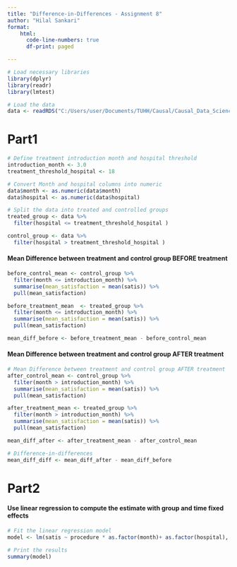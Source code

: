 ```yaml
---
title: "Difference-in-Differences - Assignment 8"
author: "Hilal Sankari"
format: 
    html:
      code-line-numbers: true
      df-print: paged

---
```

```r
# Load necessary libraries
library(dplyr)
library(readr)
library(lmtest)
```
```r
# Load the data
data <- readRDS("C:/Users/user/Documents/TUHH/Causal/Causal_Data_Science_Data/hospdd.rds")
```
# **Part1**
```r
# Define treatment introduction month and hospital threshold
introduction_month <- 3.0
treatment_threshold_hospital <- 18

# Convert Month and hospital columns into numeric
data$month <- as.numeric(data$month)
data$hospital <- as.numeric(data$hospital)

# Split the data into treated and controlled groups
treated_group <- data %>%
  filter(hospital <= treatment_threshold_hospital )

control_group <- data %>%
  filter(hospital > treatment_threshold_hospital )
```
#### **Mean Difference between treatment and control group BEFORE treatment **
```r
before_control_mean <- control_group %>% 
  filter(month <= introduction_month) %>%
  summarise(mean_satisfaction = mean(satis)) %>%
  pull(mean_satisfaction)

before_treatment_mean  <- treated_group %>% 
  filter(month <= introduction_month) %>%
  summarise(mean_satisfaction = mean(satis)) %>%
  pull(mean_satisfaction)

mean_diff_before <- before_treatment_mean - before_control_mean
```
#### **Mean Difference between treatment and control group AFTER treatment **
```r
# Mean Difference between treatment and control group AFTER treatment
after_control_mean <- control_group %>% 
  filter(month > introduction_month) %>%
  summarise(mean_satisfaction = mean(satis)) %>%
  pull(mean_satisfaction)

after_treatment_mean <- treated_group %>% 
  filter(month > introduction_month) %>%
  summarise(mean_satisfaction = mean(satis)) %>%
  pull(mean_satisfaction)

mean_diff_after <- after_treatment_mean - after_control_mean

# Difference-in-differences
mean_diff_diff <- mean_diff_after - mean_diff_before
```
# **Part2**
#### **Use linear regression to compute the estimate with group and time fixed effects **
```r
# Fit the linear regression model
model <- lm(satis ~ procedure * as.factor(month)+ as.factor(hospital), data)

# Print the results
summary(model)
```